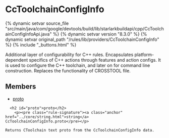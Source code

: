 <html devsite>
<head>
  <meta name="project_path" value="/_project.yaml">
  <meta name="book_path" value="/versions/8.3.0/_book.yaml">
</head>
<body>

<h1 class="page-title" id="modules.CcToolchainConfigInfo">CcToolchainConfigInfo</h1>

{% dynamic setvar source_file "src/main/java/com/google/devtools/build/lib/starlarkbuildapi/cpp/CcToolchainConfigInfoApi.java" %}
{% dynamic setvar version "8.3.0" %}
{% dynamic setvar original_path "/rules/lib/providers/CcToolchainConfigInfo" %}
{% include "_buttons.html" %}
<!-- {% raw %} -->

Additional layer of configurability for C++ rules. Encapsulates platform-dependent specifics of C++ actions through features and action configs. It is used to configure the C++ toolchain, and later on for command line construction. Replaces the functionality of CROSSTOOL file.

<h2>Members</h2>
<ul>
    <li>
    <a href="#proto">proto</a>
  </li>
  </ul>

      <h2 id="proto">proto</h2>
        <p><pre class="rule-signature"><a class="anchor" href="../core/string.html">string</a> CcToolchainConfigInfo.proto</pre></p>

    Returns CToolchain text proto from the CcToolchainConfigInfo data.



</body>
</html>

<!-- {% endraw %} -->
